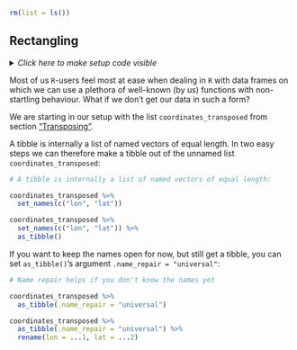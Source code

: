 ```r
rm(list = ls())
```


## Rectangling {#rectangulate}

<details><summary>*Click here to make setup code visible*</summary>
```r
### Rectangling

```
```r
library(tidyverse)
library(here)

komoot <- readRDS(here("data/komoot.rds"))

komoot_content <-
  komoot %>%
  pull(content)

coordinates_transposed <-
  komoot_content %>%
  map(list("features", 1, "geometry", "coordinates")) %>%
  transpose() %>%
  map(~ flatten_dbl(.))
```
</details>
Most of us `R`-users feel most at ease when dealing in `R` with data frames on which we can use a plethora of well-known (by us) functions with non-startling behaviour.
What if we don't get our data in such a form?

We are starting in our setup with the list `coordinates_transposed` from section ["Transposing"](#transpose).

A tibble is internally a list of named vectors of equal length.
In two easy steps we can therefore make a tibble out of the unnamed list `coordinates_transposed`:
```r
# A tibble is internally a list of named vectors of equal length:
```
```r
coordinates_transposed %>%
  set_names(c("lon", "lat"))

coordinates_transposed %>%
  set_names(c("lon", "lat")) %>%
  as_tibble()
```

If you want to keep the names open for now, but still get a tibble, you can set `as_tibble()`'s argument `.name_repair = "universal"`:
```r
# Name repair helps if you don't know the names yet
```
```r
coordinates_transposed %>%
  as_tibble(.name_repair = "universal")

coordinates_transposed %>%
  as_tibble(.name_repair = "universal") %>%
  rename(lon = ...1, lat = ...2)
```
